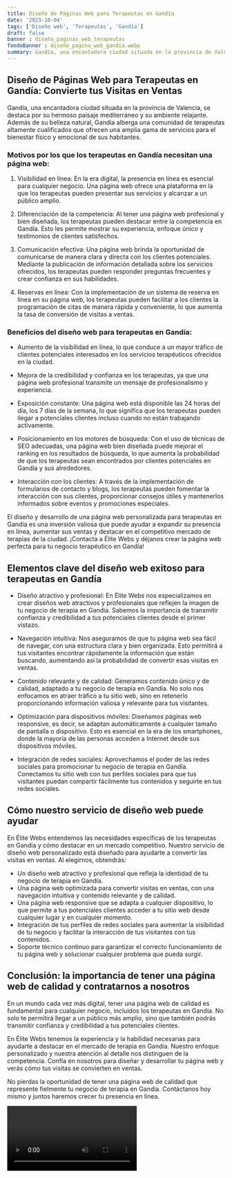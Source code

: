 ```yaml
---
title: Diseño de Páginas Web para Terapeutas en Gandía
date: '2023-10-04'
tags: ['Diseño web', 'Terapeutas', 'Gandía']
draft: false
banner : diseño_paginas_web_terapeutas
fondoBanner : diseño_pagina_web_gandía.webp
summary: Gandía, una encantadora ciudad situada en la provincia de Valencia, se destaca por su hermoso paisaje mediterráneo y su ambiente relajante. Además de su belleza natural, Gandía alberga una comunidad de terapeutas altamente cualificados que ofrecen una amplia gama de servicios para el bienestar físico y emocional de sus habitantes.
---
```


## Diseño de Páginas Web para Terapeutas en Gandía: Convierte tus Visitas en Ventas

Gandía, una encantadora ciudad situada en la provincia de Valencia, se destaca por su hermoso paisaje mediterráneo y su ambiente relajante. Además de su belleza natural, Gandía alberga una comunidad de terapeutas altamente cualificados que ofrecen una amplia gama de servicios para el bienestar físico y emocional de sus habitantes.

### Motivos por los que los terapeutas en Gandía necesitan una página web:

1. Visibilidad en línea: En la era digital, la presencia en línea es esencial para cualquier negocio. Una página web ofrece una plataforma en la que los terapeutas pueden presentar sus servicios y alcanzar a un público amplio.

2. Diferenciación de la competencia: Al tener una página web profesional y bien diseñada, los terapeutas pueden destacar entre la competencia en Gandía. Esto les permite mostrar su experiencia, enfoque único y testimonios de clientes satisfechos.

3. Comunicación efectiva: Una página web brinda la oportunidad de comunicarse de manera clara y directa con los clientes potenciales. Mediante la publicación de información detallada sobre los servicios ofrecidos, los terapeutas pueden responder preguntas frecuentes y crear confianza en sus habilidades.

4. Reservas en línea: Con la implementación de un sistema de reserva en línea en su página web, los terapeutas pueden facilitar a los clientes la programación de citas de manera rápida y conveniente, lo que aumenta la tasa de conversión de visitas a ventas.

### Beneficios del diseño web para terapeutas en Gandía:

- Aumento de la visibilidad en línea, lo que conduce a un mayor tráfico de clientes potenciales interesados en los servicios terapéuticos ofrecidos en la ciudad.

- Mejora de la credibilidad y confianza en los terapeutas, ya que una página web profesional transmite un mensaje de profesionalismo y experiencia.

- Exposición constante: Una página web está disponible las 24 horas del día, los 7 días de la semana, lo que significa que los terapeutas pueden llegar a potenciales clientes incluso cuando no están trabajando activamente.

- Posicionamiento en los motores de búsqueda: Con el uso de técnicas de SEO adecuadas, una página web bien diseñada puede mejorar el ranking en los resultados de búsqueda, lo que aumenta la probabilidad de que los terapeutas sean encontrados por clientes potenciales en Gandía y sus alrededores.

- Interacción con los clientes: A través de la implementación de formularios de contacto y blogs, los terapeutas pueden fomentar la interacción con sus clientes, proporcionar consejos útiles y mantenerlos informados sobre eventos y promociones especiales.

El diseño y desarrollo de una página web personalizada para terapeutas en Gandía es una inversión valiosa que puede ayudar a expandir su presencia en línea, aumentar sus ventas y destacar en el competitivo mercado de terapias de la ciudad. ¡Contacta a Élite Webs y déjanos crear la página web perfecta para tu negocio terapéutico en Gandía!

<GifSeo />

<Cta />

## Elementos clave del diseño web exitoso para terapeutas en Gandía

- Diseño atractivo y profesional: En Élite Webs nos especializamos en crear diseños web atractivos y profesionales que reflejen la imagen de tu negocio de terapia en Gandía. Sabemos la importancia de transmitir confianza y credibilidad a tus potenciales clientes desde el primer vistazo.

- Navegación intuitiva: Nos aseguramos de que tu página web sea fácil de navegar, con una estructura clara y bien organizada. Esto permitirá a tus visitantes encontrar rápidamente la información que están buscando, aumentando así la probabilidad de convertir esas visitas en ventas.

- Contenido relevante y de calidad: Generamos contenido único y de calidad, adaptado a tu negocio de terapia en Gandía. No solo nos enfocamos en atraer tráfico a tu sitio web, sino en retenerlo proporcionando información valiosa y relevante para tus visitantes.

- Optimización para dispositivos móviles: Diseñamos páginas web responsive, es decir, se adaptan automáticamente a cualquier tamaño de pantalla o dispositivo. Esto es esencial en la era de los smartphones, donde la mayoría de las personas acceden a Internet desde sus dispositivos móviles.

- Integración de redes sociales: Aprovechamos el poder de las redes sociales para promocionar tu negocio de terapia en Gandía. Conectamos tu sitio web con tus perfiles sociales para que tus visitantes puedan compartir fácilmente tus contenidos y seguirte en tus redes sociales.

## Cómo nuestro servicio de diseño web puede ayudar

En Élite Webs entendemos las necesidades específicas de los terapeutas en Gandía y cómo destacar en un mercado competitivo. Nuestro servicio de diseño web personalizado está diseñado para ayudarte a convertir las visitas en ventas. Al elegirnos, obtendrás:

- Un diseño web atractivo y profesional que refleja la identidad de tu negocio de terapia en Gandía.
- Una página web optimizada para convertir visitas en ventas, con una navegación intuitiva y contenido relevante y de calidad.
- Una página web responsive que se adapta a cualquier dispositivo, lo que permite a tus potenciales clientes acceder a tu sitio web desde cualquier lugar y en cualquier momento.
- Integración de tus perfiles de redes sociales para aumentar la visibilidad de tu negocio y facilitar la interacción de tus visitantes con tus contenidos.
- Soporte técnico continuo para garantizar el correcto funcionamiento de tu página web y solucionar cualquier problema que pueda surgir.

## Conclusión: la importancia de tener una página web de calidad y contratarnos a nosotros

En un mundo cada vez más digital, tener una página web de calidad es fundamental para cualquier negocio, incluidos los terapeutas en Gandía. No solo te permitirá llegar a un público más amplio, sino que también podrás transmitir confianza y credibilidad a tus potenciales clientes.

En Élite Webs tenemos la experiencia y la habilidad necesarias para ayudarte a destacar en el mercado de terapia en Gandía. Nuestro enfoque personalizado y nuestra atención al detalle nos distinguen de la competencia. Confía en nosotros para diseñar y desarrollar tu página web y verás cómo tus visitas se convierten en ventas.

No pierdas la oportunidad de tener una página web de calidad que represente fielmente tu negocio de terapia en Gandía. Contáctanos hoy mismo y juntos haremos crecer tu presencia en línea.

<Video />

<CtaBot job='Terapeutas' city='Gandía'/>

<Gmaps query='Gandía+españa+maps' />